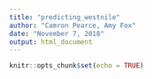 ```yaml
---
title: "predicting_westnile"
author: "Camron Pearce, Amy Fox"
date: "November 7, 2018"
output: html_document
---
```


```r
knitr::opts_chunk$set(echo = TRUE)
```

